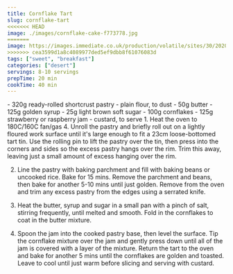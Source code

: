 ```yaml
---
title: Cornflake Tart
slug: cornflake-tart
<<<<<<< HEAD
image: ./images/cornflake-cake-f773778.jpg
=======
image: https://images.immediate.co.uk/production/volatile/sites/30/2020/08/cornflake-cake-f773778.jpg
>>>>>>> cea3599d1a8c4089977ded5ef9dbb8f61076083d
tags: ["sweet", "breakfast"]
categories: ["desert"]
servings: 8-10 servings
prepTime: 20 min
cookTime: 40 min
---
```


<RecipeIngredients>
 - 320g ready-rolled shortcrust pastry
 - plain flour, to dust
 - 50g butter
 - 125g golden syrup
 - 25g light brown soft sugar
 - 100g cornflakes
 - 125g strawberry or raspberry jam
 - custard, to serve
</RecipeIngredients>

<RecipeMethod>
 1. Heat the oven to 180C/160C fan/gas 4. Unroll the pastry and briefly roll out on a lightly floured work surface until it's large enough to fit a 23cm loose-bottomed tart tin. Use the rolling pin to lift the pastry over the tin, then press into the corners and sides so the excess pastry hangs over the rim. Trim this away, leaving just a small amount of excess hanging over the rim.
 
 2. Line the pastry with baking parchment and fill with baking beans or uncooked rice. Bake for 15 mins. Remove the parchment and beans, then bake for another 5-10 mins until just golden. Remove from the oven and trim any excess pastry from the edges using a serrated knife.
 
 3. Heat the butter, syrup and sugar in a small pan with a pinch of salt, stirring frequently, until melted and smooth. Fold in the cornflakes to coat in the butter mixture.
 
 4. Spoon the jam into the cooked pastry base, then level the surface.  Tip the cornflake mixture over the jam and gently press down until all of the jam is covered with a layer of the mixture. Return the tart to the oven and bake for another 5 mins until the cornflakes are golden and toasted. Leave to cool until just warm before slicing and serving with custard.
</RecipeMethod>
